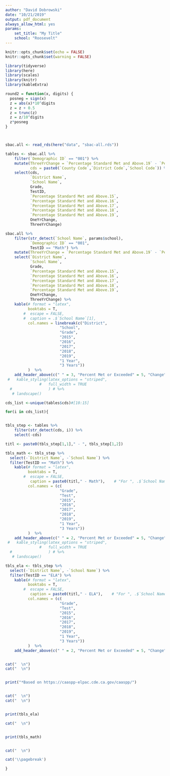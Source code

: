 ```yaml
---
author: "David Dobrowski"
date: "10/21/2019"
output: pdf_document
always_allow_html: yes
params: 
    set_title: "My Title"
    school: "Roosevelt"
---
```


```r
knitr::opts_chunk$set(echo = FALSE)
knitr::opts_chunk$set(warning = FALSE)

library(tidyverse)
library(here)
library(scales)
library(knitr)
library(kableExtra)

round2 = function(x, digits) {
  posneg = sign(x)
  z = abs(x)*10^digits
  z = z + 0.5
  z = trunc(z)
  z = z/10^digits
  z*posneg
}



sbac.all <- read_rds(here("data", "sbac-all.rds"))

tables <- sbac.all %>%
    filter(`Demographic ID` == "001") %>% 
    mutate(ThreeYrChange = `Percentage Standard Met and Above.19` - `Percentage Standard Met and Above.16` ,
           cds = paste0(`County Code`,`District Code`,`School Code`)) %>%
    select(cds,
           `District Name`,
           `School Name`,
           Grade,
           TestID,
           `Percentage Standard Met and Above.15`,
           `Percentage Standard Met and Above.16`,
           `Percentage Standard Met and Above.17`,
           `Percentage Standard Met and Above.18`,
           `Percentage Standard Met and Above.19`,
           OneYrChange,
           ThreeYrChange)

```





```r

sbac.all %>%
    filter(str_detect(`School Name`, params$school),
           `Demographic ID` == "001",
           TestID == "Math") %>% 
    mutate(ThreeYrChange = `Percentage Standard Met and Above.19` - `Percentage Standard Met and Above.16` ) %>%
    select(`District Name`,
           `School Name`,
           Grade,
           `Percentage Standard Met and Above.15`,
           `Percentage Standard Met and Above.16`,
           `Percentage Standard Met and Above.17`,
           `Percentage Standard Met and Above.18`,
           `Percentage Standard Met and Above.19`,
           OneYrChange,
           ThreeYrChange) %>%
    kable(# format = "latex",
          booktabs = T,
        #  escape = FALSE,
        #  caption = .$`School Name`[1],
          col.names = linebreak(c("District",
                        "School",
                        "Grade",
                        "2015",
                        "2016",
                        "2017",
                        "2018",
                        "2019",
                        "1 Year",
                        "3 Years"))
          )  %>% 
    add_header_above(c(" " = 3, "Percent Met or Exceeded" = 5, "Change" = 2)) # %>% 
 #   kable_styling(latex_options = "striped",
               #   full_width = TRUE
  #                ) # %>% 
   # landscape()


```

\newpage



```r

cds_list <-unique(tables$cds)#[10:15]

for(i in cds_list){


tbls_step <- tables %>%
    filter(str_detect(cds, i)) %>% 
    select(-cds) 

titl <- paste0(tbls_step[1,1]," - ", tbls_step[1,2])

tbls_math <- tbls_step %>%
  select(-`District Name`, -`School Name`) %>%
  filter(TestID == "Math") %>%
    kable(# format = "latex",
          booktabs = T,
        #  escape = FALSE,
           caption = paste0(titl," - Math"),    # "For ", .$`School Name`[1]),
          col.names = (c(
                        "Grade",
                        "Test",
                        "2015",
                        "2016",
                        "2017",
                        "2018",
                        "2019",
                        "1 Year",
                        "3 Years"))
          )  %>% 
    add_header_above(c(" " = 2, "Percent Met or Exceeded" = 5, "Change" = 2)) # %>% 
 #   kable_styling(latex_options = "striped",
               #   full_width = TRUE
  #                ) # %>% 
   # landscape()

tbls_ela <- tbls_step %>%
  select(-`District Name`, -`School Name`) %>%
  filter(TestID == "ELA") %>%
    kable(# format = "latex",
          booktabs = T,
        #  escape = FALSE,
           caption = paste0(titl," - ELA"),    # "For ", .$`School Name`[1]),
          col.names = (c(
                        "Grade",
                        "Test",
                        "2015",
                        "2016",
                        "2017",
                        "2018",
                        "2019",
                        "1 Year",
                        "3 Years"))
          )  %>% 
    add_header_above(c(" " = 2, "Percent Met or Exceeded" = 5, "Change" = 2)) # %>% 


cat("  \n")
cat("  \n")


print("*Based on https://caaspp-elpac.cde.ca.gov/caaspp/")


cat("  \n")
cat("  \n")


print(tbls_ela)

cat("  \n")


print(tbls_math)


cat("  \n")

cat('\\pagebreak')

}

```



